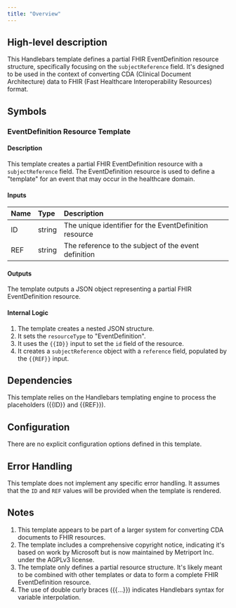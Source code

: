 ```yaml
---
title: "Overview"
---
```


## High-level description
This Handlebars template defines a partial FHIR EventDefinition resource structure, specifically focusing on the `subjectReference` field. It's designed to be used in the context of converting CDA (Clinical Document Architecture) data to FHIR (Fast Healthcare Interoperability Resources) format.

## Symbols

### EventDefinition Resource Template
#### Description
This template creates a partial FHIR EventDefinition resource with a `subjectReference` field. The EventDefinition resource is used to define a "template" for an event that may occur in the healthcare domain.

#### Inputs
| Name | Type | Description |
|:-----|:-----|:------------|
| ID   | string | The unique identifier for the EventDefinition resource |
| REF  | string | The reference to the subject of the event definition |

#### Outputs
The template outputs a JSON object representing a partial FHIR EventDefinition resource.

#### Internal Logic
1. The template creates a nested JSON structure.
2. It sets the `resourceType` to "EventDefinition".
3. It uses the `{{ID}}` input to set the `id` field of the resource.
4. It creates a `subjectReference` object with a `reference` field, populated by the `{{REF}}` input.

## Dependencies
This template relies on the Handlebars templating engine to process the placeholders ({{ID}} and {{REF}}).

## Configuration
There are no explicit configuration options defined in this template.

## Error Handling
This template does not implement any specific error handling. It assumes that the `ID` and `REF` values will be provided when the template is rendered.

## Notes
1. This template appears to be part of a larger system for converting CDA documents to FHIR resources.
2. The template includes a comprehensive copyright notice, indicating it's based on work by Microsoft but is now maintained by Metriport Inc. under the AGPLv3 license.
3. The template only defines a partial resource structure. It's likely meant to be combined with other templates or data to form a complete FHIR EventDefinition resource.
4. The use of double curly braces ({{...}}) indicates Handlebars syntax for variable interpolation.